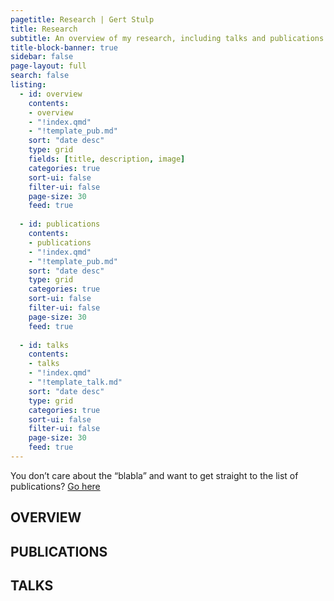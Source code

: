 ```yaml
---
pagetitle: Research | Gert Stulp
title: Research
subtitle: An overview of my research, including talks and publications
title-block-banner: true
sidebar: false
page-layout: full
search: false  
listing:
  - id: overview
    contents: 
    - overview
    - "!index.qmd"
    - "!template_pub.md"
    sort: "date desc"
    type: grid
    fields: [title, description, image]
    categories: true
    sort-ui: false
    filter-ui: false
    page-size: 30
    feed: true
  
  - id: publications
    contents: 
    - publications
    - "!index.qmd"
    - "!template_pub.md"
    sort: "date desc"
    type: grid
    categories: true
    sort-ui: false
    filter-ui: false
    page-size: 30
    feed: true
  
  - id: talks
    contents: 
    - talks
    - "!index.qmd"
    - "!template_talk.md"
    sort: "date desc"
    type: grid
    categories: true
    sort-ui: false
    filter-ui: false
    page-size: 30
    feed: true
---
```


You don't care about the "blabla" and want to get straight to the list of publications? 
[Go here](../publications.qmd)



::: {.add-margin}

## OVERVIEW

:::


::: {#overview}
:::

::: {.add-border}
:::


::: {.add-margin}

## PUBLICATIONS

:::

::: {#publications}
:::


::: {.add-border}
:::

::: {.add-margin}

## TALKS

:::

::: {#talks}
:::